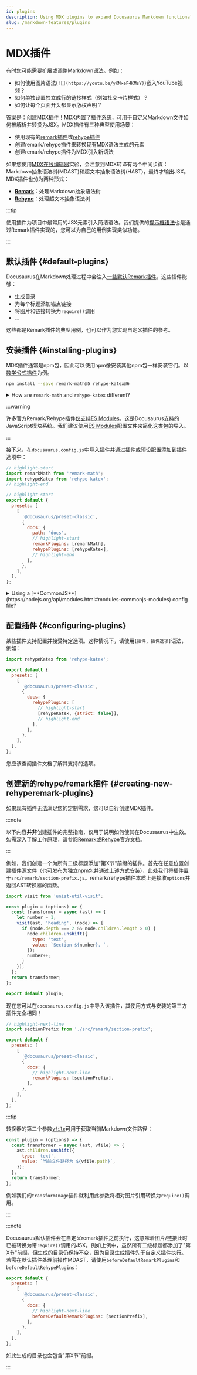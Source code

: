 ```yaml
---
id: plugins
description: Using MDX plugins to expand Docusaurus Markdown functionalities
slug: /markdown-features/plugins
---
```


# MDX插件

有时您可能需要扩展或调整Markdown语法。例如：

- 如何使用图片语法(`![](https://youtu.be/yKNxeF4KMsY)`)嵌入YouTube视频？
- 如何单独设置独立成行的链接样式（例如社交卡片样式）？
- 如何让每个页面开头都显示版权声明？

答案是：创建MDX插件！MDX内置了[插件系统](https://mdxjs.com/advanced/plugins/)，可用于自定义Markdown文件如何被解析并转换为JSX。MDX插件有三种典型使用场景：

- 使用现有的[remark插件](https://github.com/remarkjs/remark/blob/main/doc/plugins.md#list-of-plugins)或[rehype插件](https://github.com/rehypejs/rehype/blob/main/doc/plugins.md#list-of-plugins)
- 创建remark/rehype插件来转换现有MDX语法生成的元素
- 创建remark/rehype插件为MDX引入新语法

如果您使用[MDX在线编辑器](https://mdxjs.com/playground/)实验，会注意到MDX转译有两个中间步骤：Markdown抽象语法树(MDAST)和超文本抽象语法树(HAST)，最终才输出JSX。MDX插件也分为两种形式：

- **[Remark](https://github.com/remarkjs/remark/)**：处理Markdown抽象语法树
- **[Rehype](https://github.com/rehypejs/rehype/)**：处理超文本抽象语法树

:::tip

使用插件为项目中最常用的JSX元素引入简洁语法。我们提供的[提示框语法](./markdown-features-admonitions.mdx)也是通过Remark插件实现的，您可以为自己的用例实现类似功能。

:::

## 默认插件 {#default-plugins}

Docusaurus在Markdown处理过程中会注入[一些默认Remark插件](https://github.com/facebook/docusaurus/tree/main/packages/docusaurus-mdx-loader/src/remark)。这些插件能够：

- 生成目录
- 为每个标题添加锚点链接
- 将图片和链接转换为`require()`调用
- ...

这些都是Remark插件的典型用例，也可以作为您实现自定义插件的参考。

## 安装插件 {#installing-plugins}

MDX插件通常是npm包，因此可以使用npm像安装其他npm包一样安装它们。以[数学公式插件](./markdown-features-math-equations.mdx)为例。

```bash npm2yarn
npm install --save remark-math@5 rehype-katex@6
```

<details>
  <summary>How are <code>remark-math</code> and <code>rehype-katex</code> different?</summary>

In case you are wondering how Remark and Rehype are different, here is a good example. `remark-math` operates on the Markdown AST, where it sees text like `$...$`, and all it does is transform that to the JSX `<span class="math math-inline">...</span>` without doing too much with the content. This decouples the extraction of math formulae from their rendering, which means you can swap $\KaTeX$ out with other math renderers, like MathJax (with [`rehype-mathjax`](https://github.com/remarkjs/remark-math/tree/main/packages/rehype-mathjax)), just by replacing the Rehype plugin.

Next, the `rehype-katex` operates on the Hypertext AST where everything has been converted to HTML-like tags already. It traverses all the elements with `math` class and uses $\KaTeX$ to parse and render the content to actual HTML.

</details>

:::warning

许多官方Remark/Rehype插件[仅支持ES Modules](https://gist.github.com/sindresorhus/a39789f98801d908bbc7ff3ecc99d99c)，这是Docusaurus支持的JavaScript模块系统。我们建议使用[ES Modules](https://flaviocopes.com/es-modules/)配置文件来简化这类包的导入。

:::

接下来，在`docusaurus.config.js`中导入插件并通过插件或预设配置添加到插件选项中：

```js title="docusaurus.config.js"
// highlight-start
import remarkMath from 'remark-math';
import rehypeKatex from 'rehype-katex';
// highlight-end

// highlight-start
export default {
  presets: [
    [
      '@docusaurus/preset-classic',
      {
        docs: {
          path: 'docs',
          // highlight-start
          remarkPlugins: [remarkMath],
          rehypePlugins: [rehypeKatex],
          // highlight-end
        },
      },
    ],
  ],
};
```

<details>
  <summary>Using a [**CommonJS**](https://nodejs.org/api/modules.html#modules-commonjs-modules) config file?</summary>

If you decide to use a CommonJS config file, it is possible to load those ES module plugins thanks to dynamic imports and an async config creator function:

```js title="docusaurus.config.js"
// highlight-start
module.exports = async function createConfigAsync() {
  // highlight-end
  return {
    presets: [
      [
        '@docusaurus/preset-classic',
        {
          docs: {
            path: 'docs',
            // highlight-start
            remarkPlugins: [(await import('remark-math')).default],
            rehypePlugins: [(await import('rehype-katex')).default],
            // highlight-end
          },
        },
      ],
    ],
  };
};
```

</details>

## 配置插件 {#configuring-plugins}

某些插件支持配置并接受特定选项。这种情况下，请使用`[插件, 插件选项]`语法，例如：

```js title="docusaurus.config.js"
import rehypeKatex from 'rehype-katex';

export default {
  presets: [
    [
      '@docusaurus/preset-classic',
      {
        docs: {
          rehypePlugins: [
            // highlight-start
            [rehypeKatex, {strict: false}],
            // highlight-end
          ],
        },
      },
    ],
  ],
};
```

您应该查阅插件文档了解其支持的选项。

## 创建新的rehype/remark插件 {#creating-new-rehyperemark-plugins}

如果现有插件无法满足您的定制需求，您可以自行创建MDX插件。

:::note

以下内容**并非**创建插件的完整指南，仅用于说明如何使其在Docusaurus中生效。如需深入了解工作原理，请参阅[Remark](https://github.com/remarkjs/remark/blob/main/doc/plugins.md#create-plugins)或[Rehype](https://github.com/rehypejs/rehype/blob/main/doc/plugins.md#create-plugins)官方文档。

:::

例如，我们创建一个为所有二级标题添加"第X节"前缀的插件。首先在任意位置创建插件源文件（也可发布为独立npm包并通过上述方式安装），此处我们将插件置于`src/remark/section-prefix.js`。remark/rehype插件本质上是接收`options`并返回AST转换器的函数。

```js "src/remark/section-prefix.js"
import visit from 'unist-util-visit';

const plugin = (options) => {
  const transformer = async (ast) => {
    let number = 1;
    visit(ast, 'heading', (node) => {
      if (node.depth === 2 && node.children.length > 0) {
        node.children.unshift({
          type: 'text',
          value: `Section ${number}. `,
        });
        number++;
      }
    });
  };
  return transformer;
};

export default plugin;
```

现在您可以在`docusaurus.config.js`中导入该插件，其使用方式与安装的第三方插件完全相同！

```js title="docusaurus.config.js"
// highlight-next-line
import sectionPrefix from './src/remark/section-prefix';

export default {
  presets: [
    [
      '@docusaurus/preset-classic',
      {
        docs: {
          // highlight-next-line
          remarkPlugins: [sectionPrefix],
        },
      },
    ],
  ],
};
```

:::tip

转换器的第二个参数[`vfile`](https://github.com/vfile/vfile)可用于获取当前Markdown文件路径：

```js
const plugin = (options) => {
  const transformer = async (ast, vfile) => {
    ast.children.unshift({
      type: 'text',
      value: `当前文件路径为 ${vfile.path}`,
    });
  };
  return transformer;
};
```

例如我们的`transformImage`插件就利用此参数将相对图片引用转换为`require()`调用。

:::

:::note

Docusaurus默认插件会在自定义remark插件之前执行，这意味着图片/链接此时已被转换为带`require()`调用的JSX。例如上例中，虽然所有二级标题都添加了"第X节"前缀，但生成的目录仍保持不变，因为目录生成插件先于自定义插件执行。若需在默认插件处理前操作MDAST，请使用`beforeDefaultRemarkPlugins`和`beforeDefaultRehypePlugins`：

```js title="docusaurus.config.js"
export default {
  presets: [
    [
      '@docusaurus/preset-classic',
      {
        docs: {
          // highlight-next-line
          beforeDefaultRemarkPlugins: [sectionPrefix],
        },
      },
    ],
  ],
};
```

如此生成的目录也会包含"第X节"前缀。

:::